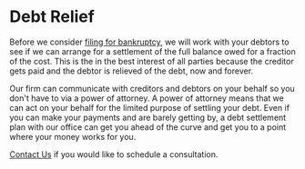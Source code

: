 
<PublicLayout>

<Seo title="Debt Relief" />

# Debt Relief

Before we consider [filing for bankruptcy](/bankruptcy), we will work with
your debtors to see if we can arrange for a settlement of the full balance
owed for a fraction of the cost. This is the in the best interest of all
parties because the creditor gets paid and the debtor is relieved of the
debt, now and forever.

Our firm can communicate with creditors and debtors on your behalf so you
don't have to via a power of attorney. A power of attorney means that we can
act on your behalf for the limited purpose of settling your debt.
Even if you can make your payments and are barely getting by, a debt
settlement plan with our office can get you ahead of the curve and get you to
a point where your money works for you.

[Contact Us](/contact) if you would like to schedule a consultation.

</PublicLayout>
